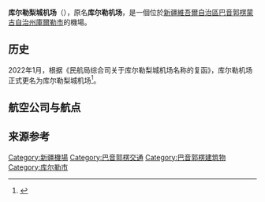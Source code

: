 {{Infobox airport
| name         = 库尔勒梨城机场
| ensign       = 
| ensign_size  =
| ensign_alt   =
| nativename   =
| nativename-a =
| nativename-r =
| image        = 
| image-width  =<!-- if less than 200 -->
| image_alt    =
| caption      = 
| image2       =
| image2-width = <!-- if less than 200 -->
| image2_alt   =
| caption2     =
| IATA         = KRL
| ICAO         = ZWKL
| FAA          = 
| TC           = 
| LID          = 
| GPS          = 
| WMO          = 
| type         = 军民合用
| owner-oper   = 
| owner        = 
| operator     = 
*新疆机场集团
*[[中国人民解放军空军|中国人民解放军空军]]
| city-served  = [[新疆|新疆]][[库尔勒市|库尔勒市]]
| location     = 
| opened       = <!-- {{start date|YYYY|MM|DD}} -->
| closed       = <!-- {{end date|YYYY|MM|DD}} -->
| passenger_services_ceased = <!-- {{end date|YYYY|MM|DD}} -->
| hub          = 
| focus_city   =
| built        = <!-- military airports -->
| used         = <!-- military airports -->
| commander    = <!-- military airports -->
| occupants    = <!-- military airports -->
| timezone     =
| utc          =
| summer       =
| utcs         =
| elevation-f  = 
| elevation-m  = 
| metric-elev  =
| coordinates  = 
| latd  = 41 | latm  = 36 | lats  = 54 | latNS  = N
| longd = 86 | longm = 08 | longs = 30 | longEW = E
| coordinates_type       =
| coordinates_region     =
| coordinates_notitle    =
| website                = <!-- {{URL|example.com}} -->
| image_map              = 
| image_mapsize          =
| image_map_alt          =
| image_map_caption      =
| pushpin_map            = China Xinjiang
| pushpin_mapsize        = 250
| pushpin_map_alt        =
| pushpin_map_caption    = 机场在新疆的位置
| pushpin_relief         =
| pushpin_image          =
| pushpin_label          =
| pushpin_label_position =
| pushpin_mark           =
| pushpin_marksize       =
| r1-number    = 04/22
| r1-length-f  = 
| r1-length-m  = 2800
| r1-surface   = 水泥
| metric-rwy   = 是
| h1-number    =
| h1-length-f  = 
| h1-length-m  = 
| h1-surface   = <!-- up to h12 -->
| stat-year    = 2021
| stat1-header = 載客量
| stat1-data   = 1,839,281
| stat2-header = 航班量
| stat2-data   = 20,227
| stat3-header = 貨運量（噸）
| stat3-data   = 8,247.5
| footnotes    = 
}}

'''库尔勒梨城机场'''（{{airport codes|KRL|ZWKL}}），原名'''库尔勒机场'''，是一個位於[[新疆維吾爾自治區|新疆維吾爾自治區]][[巴音郭楞蒙古自治州|巴音郭楞蒙古自治州]][[庫爾勒市|庫爾勒市]]的機場。

==历史==
2022年1月，根据《民航局综合司关于库尔勒梨城机场名称的复函》，库尔勒机场正式更名为库尔勒梨城机场<ref>{{cite news |author=吴昱 |title=库尔勒机场正式更名为库尔勒梨城机场 |url=http://www.iaion.com/gl/112982.html |accessdate=2022-03-26 |publisher=国际空港信息网 |date=2022-01-17}}</ref>。

==航空公司与航点==
{{Airport-dest-list
|  [[華夏航空|華夏航空]]| [[阿克蘇機場|阿克蘇]]-[[伊寧機場|伊寧]]、[[庫車龜茲機場|庫車]]-[[阿克蘇機場|阿克蘇]]、[[庫車龜茲機場|庫車]]-[[伊寧機場|伊寧]]、[[圖木舒克唐王城機場|圖木舒克]]-[[喀什機場|喀什]]、[[莎車機場|莎車]]-[[喀什機場|喀什]]、[[和田機場|和闐]]、[[于田機場|于闐]]-[[和田機場|和闐]]、[[且末玉都機場|且末]]-[[和田機場|和闐]]、[[若羌樓蘭機場|若羌]]-[[且末玉都機場|且末]]、[[阿勒泰機場|阿勒泰]]、[[博乐机场|博乐]]、[[塔城機場|塔城]]、[[克拉玛依机场|克拉玛依]]、[[石河子花園機場|石河子]]、[[吐鲁番交河机场|吐鲁番]]-[[蘭州中川國際機場|蘭州]]-[[包头东河機場|包头]]、[[哈密机场|哈密]]-[[西寧曹家堡國際機場|西寧]]-[[呼和浩特白塔國際機場|呼和浩特]]、[[西寧曹家堡國際機場|西寧]]-[[成都双流国际机场|成都雙流]]
| {{nowrap| [[中国南方航空|中国南方航空]]}}| [[乌鲁木齐地窝堡国际机场|乌鲁木齐]]、[[伊寧機場|伊寧]]、[[喀什机场|喀什]]、[[和田機場|和闐]]、[[且末玉都机场|且末]]、[[北京大興国际机场|北京大興]]、[[成都双流国际机场|成都雙流]]、[[西安咸阳国际机场|西安]]、[[郑州新郑国际机场|郑州]]、[[郑州新郑国际机场|郑州]]-[[廣州白雲國際機場|廣州]]
|  [[天津航空|天津航空]]| [[乌鲁木齐地窝堡国际机场|乌鲁木齐]]
|  [[中国国际航空|中国国际航空]]| [[北京首都国际机场|北京首都]]、[[北京大興国际机场|北京大興]]、[[成都天府国际机场|成都天府]]、[[兰州中川国际机场|兰州]]-[[杭州蕭山國際機場|杭州]]、[[兰州中川国际机场|兰州]]-[[武漢天河國際機場|武漢]]
|  [[中国东方航空|中国东方航空]]| [[西安咸阳国际机场|西安]]-[[呼和浩特白塔國際機場|呼和浩特]]、[[西安咸阳国际机场|西安]]-[[上海虹橋國際機場|上海虹橋]]、[[西安咸阳国际机场|西安]]-[[上海浦東國際機場|上海浦東]]
|  [[山东航空|山东航空]]| [[西安咸阳国际机场|西安]]-[[濟南遙墻國際機場|濟南]]、[[郑州新郑国际机场|郑州]]-[[青島膠東國際機場|青島]]
|  [[長龍航空|長龍航空]]| [[銀川河東国际机场|銀川]]-[[廣州白雲國際機場|廣州]]、[[西安咸阳国际机场|西安]]
|  [[中国西部航空|中国西部航空]]| [[重庆江北国际机场|重庆]]、[[郑州新郑国际机场|郑州]]
|  [[江西航空|江西航空]]| [[郑州新郑国际机场|郑州]]
|  [[河北航空|河北航空]]| [[石家莊正定国际机场|石家莊]]
}}

==来源参考==
{{Reflist|2}}

{{中华人民共和国机场}}
{{人民解放军机场}}

[[Category:新疆機場|Category:新疆機場]]
[[Category:巴音郭楞交通|Category:巴音郭楞交通]]
[[Category:巴音郭楞建筑物|Category:巴音郭楞建筑物]]
[[Category:库尔勒市|Category:库尔勒市]]